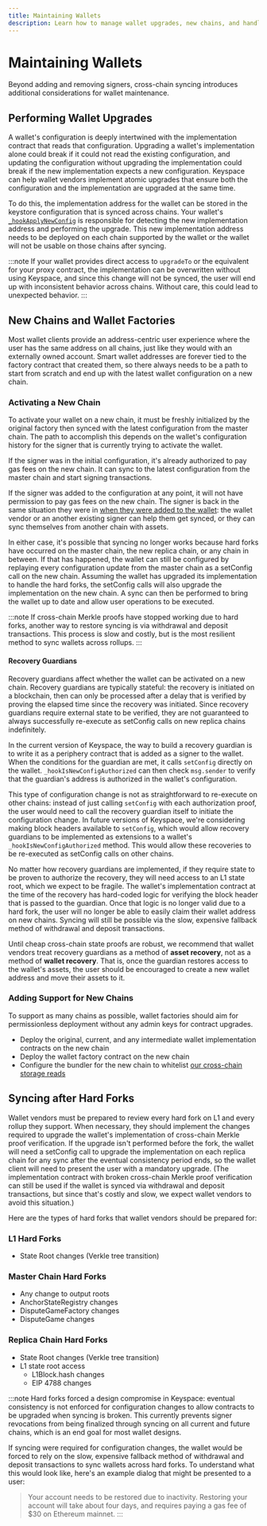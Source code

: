 ```yaml
---
title: Maintaining Wallets
description: Learn how to manage wallet upgrades, new chains, and handle hard forks
---
```


# Maintaining Wallets

Beyond adding and removing signers, cross-chain syncing introduces additional considerations for wallet maintenance.

## Performing Wallet Upgrades

A wallet's configuration is deeply intertwined with the implementation contract that reads that configuration. Upgrading a wallet's implementation alone could break if it could not read the existing configuration, and updating the configuration without upgrading the implementation could break if the new implementation expects a new configuration. Keyspace can help wallet vendors implement atomic upgrades that ensure both the configuration and the implementation are upgraded at the same time.

To do this, the implementation address for the wallet can be stored in the keystore configuration that is synced across chains. Your wallet's [`_hookApplyNewConfig`](/keystore-basics#_hookapplynewconfig) is responsible for detecting the new implementation address and performing the upgrade. This new implementation address needs to be deployed on each chain supported by the wallet or the wallet will not be usable on those chains after syncing.

:::note
If your wallet provides direct access to `upgradeTo` or the equivalent for your proxy contract, the implementation can be overwritten without using Keyspace, and since this change will not be synced, the user will end up with inconsistent behavior across chains. Without care, this could lead to unexpected behavior.
:::

## New Chains and Wallet Factories

Most wallet clients provide an address-centric user experience where the user has the same address on all chains, just like they would with an externally owned account. Smart wallet addresses are forever tied to the factory contract that created them, so there always needs to be a path to start from scratch and end up with the latest wallet configuration on a new chain.

### Activating a New Chain

To activate your wallet on a new chain, it must be freshly initialized by the original factory then synced with the latest configuration from the master chain. The path to accomplish this depends on the wallet's configuration history for the signer that is currently trying to activate the wallet.

If the signer was in the initial configuration, it's already authorized to pay gas fees on the new chain. It can sync to the latest configuration from the master chain and start signing transactions.

If the signer was added to the configuration at any point, it will not have permission to pay gas fees on the new chain. The signer is back in the same situation they were in [when they were added to the wallet](/using-new-signers): the wallet vendor or an another existing signer can help them get synced, or they can sync themselves from another chain with assets.

In either case, it's possible that syncing no longer works because hard forks have occurred on the master chain, the new replica chain, or any chain in between. If that has happened, the wallet can still be configured by replaying every configuration update from the master chain as a setConfig call on the new chain. Assuming the wallet has upgraded its implementation to handle the hard forks, the setConfig calls will also upgrade the implementation on the new chain. A sync can then be performed to bring the wallet up to date and allow user operations to be executed.

:::note
If cross-chain Merkle proofs have stopped working due to hard forks, another way to restore syncing is via withdrawal and deposit transactions. This process is slow and costly, but is the most resilient method to sync wallets across rollups.
:::

#### Recovery Guardians

Recovery guardians affect whether the wallet can be activated on a new chain. Recovery guardians are typically stateful: the recovery is initiated on a blockchain, then can only be processed after a delay that is verified by proving the elapsed time since the recovery was initiated. Since recovery guardians require external state to be verified, they are not guaranteed to always successfully re-execute as setConfig calls on new replica chains indefinitely.

In the current version of Keyspace, the way to build a recovery guardian is to write it as a periphery contract that is added as a signer to the wallet. When the conditions for the guardian are met, it calls `setConfig` directly on the wallet. `_hookIsNewConfigAuthorized` can then check `msg.sender` to verify that the guardian's address is authorized in the wallet's configuration.

This type of configuration change is not as straightforward to re-execute on other chains: instead of just calling `setConfig` with each authorization proof, the user would need to call the recovery guardian itself to initiate the configuration change. In future versions of Keyspace, we're considering making block headers available to `setConfig`, which would allow recovery guardians to be implemented as extensions to a wallet's `_hookIsNewConfigAuthorized` method. This would allow these recoveries to be re-executed as setConfig calls on other chains.

No matter how recovery guardians are implemented, if they require state to be proven to authorize the recovery, they will need access to an L1 state root, which we expect to be fragile. The wallet's implementation contract at the time of the recovery has hard-coded logic for verifying the block header that is passed to the guardian. Once that logic is no longer valid due to a hard fork, the user will no longer be able to easily claim their wallet address on new chains. Syncing will still be possible via the slow, expensive fallback method of withdrawal and deposit transactions.

Until cheap cross-chain state proofs are robust, we recommend that wallet vendors treat recovery guardians as a method of **asset recovery**, not as a method of **wallet recovery**. That is, once the guardian restores access to the wallet's assets, the user should be encouraged to create a new wallet address and move their assets to it.

### Adding Support for New Chains

To support as many chains as possible, wallet factories should aim for permissionless deployment without any admin keys for contract upgrades.

* Deploy the original, current, and any intermediate wallet implementation contracts on the new chain
* Deploy the wallet factory contract on the new chain
* Configure the bundler for the new chain to whitelist [our cross-chain storage reads](/using-new-signers#cross-contract-storage-reads)

## Syncing after Hard Forks

Wallet vendors must be prepared to review every hard fork on L1 and every rollup they support. When necessary, they should implement the changes required to upgrade the wallet's implementation of cross-chain Merkle proof verification. If the upgrade isn't performed before the fork, the wallet will need a setConfig call to upgrade the implementation on each replica chain for any sync after the eventual consistency period ends, so the wallet client will need to present the user with a mandatory upgrade. (The implementation contract with broken cross-chain Merkle proof verification can still be used if the wallet is synced via withdrawal and deposit transactions, but since that's costly and slow, we expect wallet vendors to avoid this situation.)

Here are the types of hard forks that wallet vendors should be prepared for:

### L1 Hard Forks

* State Root changes (Verkle tree transition)

### Master Chain Hard Forks

* Any change to output roots
* AnchorStateRegistry changes
* DisputeGameFactory changes
* DisputeGame changes

### Replica Chain Hard Forks

* State Root changes (Verkle tree transition)
* L1 state root access
  * L1Block.hash changes
  * EIP 4788 changes

:::note
Hard forks forced a design compromise in Keyspace: eventual consistency is not enforced for configuration changes to allow contracts to be upgraded when syncing is broken. This currently prevents signer revocations from being finalized through syncing on all current and future chains, which is an end goal for most wallet designs.

If syncing were required for configuration changes, the wallet would be forced to rely on the slow, expensive fallback method of withdrawal and deposit transactions to sync wallets across hard forks. To understand what this would look like, here's an example dialog that might be presented to a user:

> Your account needs to be restored due to inactivity. Restoring your account will take about four days, and requires paying a gas fee of $30 on Ethereum mainnet.
:::
